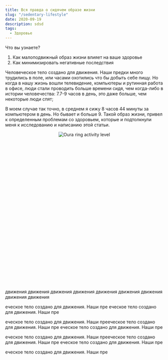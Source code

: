 ```yaml
---
title: Вся правда о сидячем образе жизни
slug: "/sedentary-lifestyle"
date: 2020-09-19
description: sdsd
tags:
  - Здоровье
---
```


Что вы узнаете?
1. Как малоподвижный образ жизни влияет на ваше здоровье
1. Как минимизировать негативные последствия

Человеческое тело создано для движения. Наши предки много трудились в поле, или часами охотились что бы добыть себе пищу.  Но когда в нашу жизнь вошли телевидение, компьютеры и рутинная работа в офисе, люди стали проводить больше времени сидя, чем когда-либо в истории человечества: 7.7-9 часов в день, это даже больше, чем некоторые люди спят;

В моем случае так точно, в среднем я сижу 8 часов 44 минуты за компьютером в день. Но бывает и больше 9. Такой образ жизни, привел к определенным проблемам со здоровьем, которые и подтолкнули меня к исследованию и написанию этой статьи.  

<div class="images" align="center" style="width:250px; height: 250px; margin: auto; position: relative; margin-bottom: 250px;">
    <div class="image_item">
        <img alt="Oura ring activity level" src="/oura_activity.jpeg" />
    </div>
</div>

движения движения движения движения движения движения движения движения движения 

еческое тело создано для движения. Наши пре
еческое тело создано для движения. Наши пре

еческое тело создано для движения. Наши прееческое тело создано для движения. Наши пре
еческое тело создано для движения. Наши пре

еческое тело создано для движения. Наши прееческое тело создано для движения. Наши пре
еческое тело создано для движения. Наши пре

еческое тело создано для движения. Наши пре


